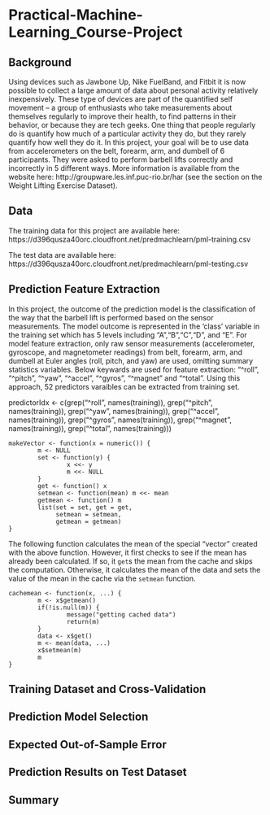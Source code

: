 # Practical-Machine-Learning_Course-Project

## Background
Using devices such as Jawbone Up, Nike FuelBand, and Fitbit it is now possible to collect a large amount of data about personal activity relatively inexpensively. These type of devices are part of the quantified self movement – a group of enthusiasts who take measurements about themselves regularly to improve their health, to find patterns in their behavior, or because they are tech geeks. One thing that people regularly do is quantify how much of a particular activity they do, but they rarely quantify how well they do it.
In this project, your goal will be to use data from accelerometers on the belt, forearm, arm, and dumbell of 6 participants. They were asked to perform barbell lifts correctly and incorrectly in 5 different ways. More information is available from the website here: http://groupware.les.inf.puc-rio.br/har (see the section on the Weight Lifting Exercise Dataset).

## Data
The training data for this project are available here:
https://d396qusza40orc.cloudfront.net/predmachlearn/pml-training.csv

The test data are available here:
https://d396qusza40orc.cloudfront.net/predmachlearn/pml-testing.csv

## Prediction Feature Extraction
In this project, the outcome of the prediction model is the classification of the way that the barbell lift is performed based on the sensor measurements. The model outcome is represented in the 'class' variable in the training set which has 5 levels including "A","B","C","D", and "E". For model feature extraction, only raw sensor measurements (accelerometer, gyroscope, and magnetometer readings) from belt, forearm, arm, and dumbell at Euler angles (roll, pitch, and yaw) are used, omitting summary statistics variables. Below keywards are used for feature extraction: "^roll", "^pitch", "^yaw", "^accel", "^gyros", "^magnet" and "^total". Using this approach, 52 predictors varaibles can be extracted from training set.

<!-- -->
  predictorIdx <- c(grep("^roll", names(training)), grep("^pitch", names(training)), grep("^yaw", names(training)), grep("^accel", names(training)), grep("^gyros", names(training)), grep("^magnet", names(training)), grep("^total", names(training)))

<!-- -->

    makeVector <- function(x = numeric()) {
            m <- NULL
            set <- function(y) {
                    x <<- y
                    m <<- NULL
            }
            get <- function() x
            setmean <- function(mean) m <<- mean
            getmean <- function() m
            list(set = set, get = get,
                 setmean = setmean,
                 getmean = getmean)
    }

The following function calculates the mean of the special "vector"
created with the above function. However, it first checks to see if the
mean has already been calculated. If so, it `get`s the mean from the
cache and skips the computation. Otherwise, it calculates the mean of
the data and sets the value of the mean in the cache via the `setmean`
function.

    cachemean <- function(x, ...) {
            m <- x$getmean()
            if(!is.null(m)) {
                    message("getting cached data")
                    return(m)
            }
            data <- x$get()
            m <- mean(data, ...)
            x$setmean(m)
            m
    }


## Training Dataset and Cross-Validation


## Prediction Model Selection

## Expected Out-of-Sample Error

## Prediction Results on Test Dataset

## Summary
